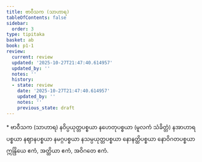 ```yaml
---
title: ဗာဝီသက (သာဟာရ)
tableOfContents: false
sidebar:
  order: 3
type: tipitaka
basket: ab
book: p1-1
review:
  current: review
  updated: '2025-10-27T21:47:40.614957'
  updated_by: ''
  notes: ''
  history:
  - state: review
    date: '2025-10-27T21:47:40.614957'
    updated_by: ''
    notes: ''
    previous_state: draft
---
```



<ReviewStatus review={frontmatter.review} showDetails={true} />

<HypothesisAnnotation frontmatter={frontmatter} />

<DynamicBreadcrumb />

<Paragraph type="center" book="p1-1">
* ဗာဝီသက (သာဟာရ)
</Paragraph>

<Paragraph number="1776" book="p1-1">
နဝိပ္ပယုတ္တပစ္စယာ နဟေတုပစ္စယာ (မူလကံ သံခိတ္တံ) နအာဟာရပစ္စယာ နဈာနပစ္စယာ နမဂ္ဂပစ္စယာ နသမ္ပယုတ္တပစ္စယာ နောနတ္ထိပစ္စယာ နောဝိဂတပစ္စယာ ဣန္ဒြိယေ ဧကံ, အတ္ထိယာ ဧကံ, အဝိဂတေ ဧကံ.
</Paragraph>